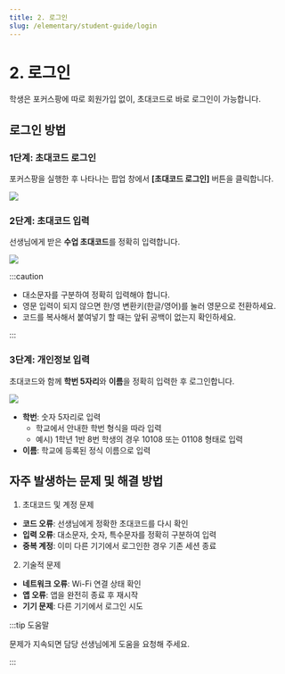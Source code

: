 ```yaml
---
title: 2. 로그인
slug: /elementary/student-guide/login
---
```



# 2. 로그인

학생은 포커스팡에 따로 회원가입 없이, 초대코드로 바로 로그인이 가능합니다.

## 로그인 방법

### 1단계: 초대코드 로그인

포커스팡을 실행한 후 나타나는 팝업 창에서 **[초대코드 로그인]** 버튼을 클릭합니다.

<Image src="/img/kr/elementary/student/05-01.jpg" size="sm" />

### 2단계: 초대코드 입력

선생님에게 받은 **수업 초대코드**를 정확히 입력합니다.

<Image src="/img/kr/elementary/student/05-02.jpg" size="lg" />

:::caution

- 대소문자를 구분하여 정확히 입력해야 합니다.
- 영문 입력이 되지 않으면 한/영 변환키(한글/영어)를 눌러 영문으로 전환하세요.
- 코드를 복사해서 붙여넣기 할 때는 앞뒤 공백이 없는지 확인하세요.

:::

### 3단계: 개인정보 입력

초대코드와 함께 **학번 5자리**와 **이름**을 정확히 입력한 후 로그인합니다.

<Image src="/img/kr/elementary/student/05-03.jpg" size="lg" />

- **학번**: 숫자 5자리로 입력
  - 학교에서 안내한 학번 형식을 따라 입력
  - 예시) 1학년 1반 8번 학생의 경우 10108 또는 01108 형태로 입력
- **이름**: 학교에 등록된 정식 이름으로 입력

## 자주 발생하는 문제 및 해결 방법

1. 초대코드 및 계정 문제

- **코드 오류**: 선생님에게 정확한 초대코드를 다시 확인
- **입력 오류**: 대소문자, 숫자, 특수문자를 정확히 구분하여 입력
- **중복 계정**: 이미 다른 기기에서 로그인한 경우 기존 세션 종료

2. 기술적 문제

- **네트워크 오류**: Wi-Fi 연결 상태 확인
- **앱 오류**: 앱을 완전히 종료 후 재시작
- **기기 문제**: 다른 기기에서 로그인 시도

:::tip 도움말

문제가 지속되면 담당 선생님에게 도움을 요청해 주세요.

:::
